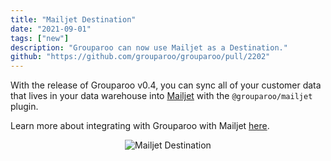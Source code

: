 ```yaml
---
title: "Mailjet Destination"
date: "2021-09-01"
tags: ["new"]
description: "Grouparoo can now use Mailjet as a Destination."
github: "https://github.com/grouparoo/grouparoo/pull/2202"
---
```


With the release of Grouparoo v0.4, you can sync all of your customer data that lives
in your data warehouse into [Mailjet](https://www.mailjet.com/) with the `@grouparoo/mailjet` plugin.

Learn more about integrating with Grouparoo with Mailjet [here](/integrations/destinations/mailjet).

<center>
  <Image
    alt="Mailjet Destination"
    src="releases/2021-09-01-mailjet.png"
    width={733}
    height={335}
  />
</center>

